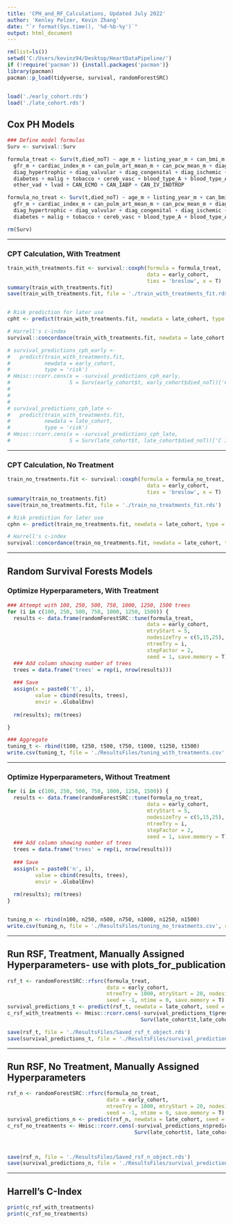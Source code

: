 ---
title: 'CPH_and_RF_Calculations, Updated July 2022'
author: 'Kenley Pelzer, Kevin Zhang'
date: "`r format(Sys.time(), '%d-%b-%y')`"
output: html_document
---

```{r setup, include=FALSE}
rm(list=ls())
setwd('C:/Users/kevinz94/Desktop/HeartDataPipeline/')
if (!require('pacman')) {install.packages('pacman')}
library(pacman)
pacman::p_load(tidyverse, survival, randomForestSRC)


load('./early_cohort.rds')
load('./late_cohort.rds')
```

## Cox PH Models
```{r, echo=T, warning=F, comment=NA}
### Define model formulas
Surv <- survival::Surv

formula_treat <- Surv(t,died_noT) ~ age_m + listing_year_m + can_bmi_m + 
  gfr_m + cardiac_index_m + can_pulm_art_mean_m + can_pcw_mean_m + diag_restricted  +
  diag_hypertrophic + diag_valvular + diag_congenital + diag_ischemic + diag_OTHER +      
  diabetes + malig + tobacco + cereb_vasc + blood_type_A + blood_type_AB + blood_type_B + 
  other_vad + lvad + CAN_ECMO + CAN_IABP + CAN_IV_INOTROP

formula_no_treat <- Surv(t,died_noT) ~ age_m + listing_year_m + can_bmi_m + 
  gfr_m + cardiac_index_m + can_pulm_art_mean_m + can_pcw_mean_m + diag_restricted  +
  diag_hypertrophic + diag_valvular + diag_congenital + diag_ischemic + diag_OTHER + 
  diabetes + malig + tobacco + cereb_vasc + blood_type_A + blood_type_AB + blood_type_B 

rm(Surv)
```

-----------

### CPT Calculation, With Treatment
```{r, echo=T, warning=F, comment=NA}
train_with_treatments.fit <- survival::coxph(formula = formula_treat, 
                                             data = early_cohort,
                                             ties = 'breslow', x = T)
summary(train_with_treatments.fit)
save(train_with_treatments.fit, file = './train_with_treatments_fit.rds')


# Risk prediction for later use
cpht <- predict(train_with_treatments.fit, newdata = late_cohort, type = 'risk')

# Harrell's c-index
survival::concordance(train_with_treatments.fit, newdata = late_cohort, timewt = 'n')
```



<!-- ### Sanity check to confirm that rcorr method matches concordance command and calculation of c-index within coxph -->
```{r, echo=T, warning=F, comment=NA}
# survival_predictions_cph_early <- 
#   predict(train_with_treatments.fit,
#           newdata = early_cohort,
#           type = 'risk')
# Hmisc::rcorr.cens(x = -survival_predictions_cph_early,
#                   S = Surv(early_cohort$t, early_cohort$died_noT))['C Index']
# 
# 
# 
# survival_predictions_cph_late <-
#   predict(train_with_treatments.fit,
#           newdata = late_cohort,
#           type = 'risk')
# Hmisc::rcorr.cens(x = -survival_predictions_cph_late,
#                   S = Surv(late_cohort$t, late_cohort$died_noT))['C Index']

```

-----------

### CPT Calculation, No Treatment
```{r, echo=T, warning=F, comment=NA}
train_no_treatments.fit <- survival::coxph(formula = formula_no_treat, 
                                             data = early_cohort,
                                             ties = 'breslow', x = T)
summary(train_no_treatments.fit)
save(train_no_treatments.fit, file = './train_no_treatments_fit.rds')

# Risk prediction for later use
cphn <- predict(train_no_treatments.fit, newdata = late_cohort, type = 'risk')

# Harrell's c-index
survival::concordance(train_no_treatments.fit, newdata = late_cohort, timewt = 'n')
```

-----------

## Random Survival Forests Models
### Optimize Hyperparameters, With Treatment
```{r, echo=T, warning=F, comment=NA}
### Attempt with 100, 250, 500, 750, 1000, 1250, 1500 trees
for (i in c(100, 250, 500, 750, 1000, 1250, 1500)) {
  results <- data.frame(randomForestSRC::tune(formula_treat, 
                                             data = early_cohort, 
                                             mtryStart = 5, 
                                             nodesizeTry = c(5,15,25), 
                                             ntreeTry = i, 
                                             stepFactor = 2, 
                                             seed = 1, save.memory = T)$results)
  ### Add column showing number of trees
  trees = data.frame('trees' = rep(i, nrow(results)))
  
  ### Save
  assign(x = paste0('t', i),
         value = cbind(results, trees),
         envir = .GlobalEnv)
  
  rm(results); rm(trees)

}

### Aggregate
tuning_t <- rbind(t100, t250, t500, t750, t1000, t1250, t1500)
write.csv(tuning_t, file = './ResultsFiles/tuning_with_treatments.csv', row.names = F)

```

-----------

### Optimize Hyperparameters, Without Treatment
```{r, echo=T, warning=F, comment=NA}
for (i in c(100, 250, 500, 750, 1000, 1250, 1500)) {
  results <- data.frame(randomForestSRC::tune(formula_no_treat, 
                                             data = early_cohort, 
                                             mtryStart = 5, 
                                             nodesizeTry = c(5,15,25), 
                                             ntreeTry = i, 
                                             stepFactor = 2, 
                                             seed = 1, save.memory = T)$results)
  ### Add column showing number of trees
  trees = data.frame('trees' = rep(i, nrow(results)))
  
  ### Save
  assign(x = paste0('n', i),
         value = cbind(results, trees),
         envir = .GlobalEnv)
  
  rm(results); rm(trees)
}


tuning_n <- rbind(n100, n250, n500, n750, n1000, n1250, n1500)
write.csv(tuning_n, file = './ResultsFiles/tuning_no_treatments.csv', row.names = F)
```

-----------

## Run RSF, Treatment, Manually Assigned Hyperparameters- use with plots_for_publication
```{r, echo=T, warning=F, comment=NA}
rsf_t <- randomForestSRC::rfsrc(formula_treat, 
                                data = early_cohort, 
                                ntreeTry = 1000, mtryStart = 20, nodesizeTry = 5, 
                                seed = -1, ntime = 0, save.memory = T)
survival_predictions_t <- predict(rsf_t, newdata = late_cohort, seed = -1)
c_rsf_with_treatments <- Hmisc::rcorr.cens(-survival_predictions_t$predicted,
                                           Surv(late_cohort$t,late_cohort$died_noT))['C Index']

save(rsf_t, file = './ResultsFiles/Saved_rsf_t_object.rds')
save(survival_predictions_t, file = './ResultsFiles/survival_predictions_t.rds')
```

-----------

## Run RSF, No Treatment, Manually Assigned Hyperparameters
```{r, echo=T, warning=F, comment=NA}
rsf_n <- randomForestSRC::rfsrc(formula_no_treat, 
                                data = early_cohort, 
                                ntreeTry = 1000, mtryStart = 20, nodesizeTry = 5, 
                                seed = -1, ntime = 0, save.memory = T)
survival_predictions_n <- predict(rsf_n, newdata = late_cohort, seed = -1)
c_rsf_no_treatments <- Hmisc::rcorr.cens(-survival_predictions_n$predicted,
                                         Surv(late_cohort$t, late_cohort$died_noT))['C Index']



save(rsf_n, file = './ResultsFiles/Saved_rsf_n_object.rds')
save(survival_predictions_n, file = './ResultsFiles/survival_predictions_n.rds')
```

-----------

## Harrell's C-Index
```{r, echo=T, warning=F, comment=NA}
print(c_rsf_with_treatments)
print(c_rsf_no_treatments)
```
 

